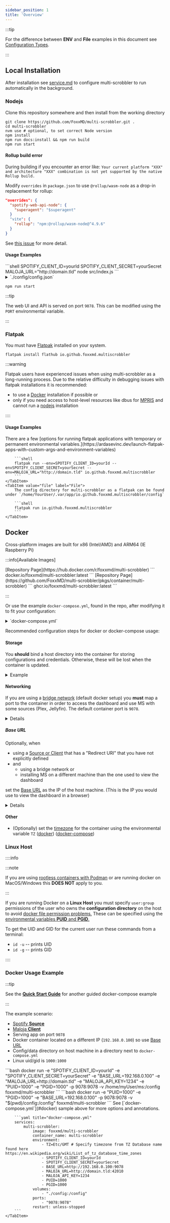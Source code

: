 ```yaml
---
sidebar_position: 1
title: 'Overview'
---
```



:::tip

For the difference between **ENV** and **File** examples in this document see [Configuration Types](../configuration/configuration.mdx#configuration-types).

:::

## Local Installation

After installation see [service.md](service.md) to configure multi-scrobbler to run automatically in the background.

### Nodejs

Clone this repository somewhere and then install from the working directory

```shell
git clone https://github.com/FoxxMD/multi-scrobbler.git .
cd multi-scrobbler
nvm use # optional, to set correct Node version
npm install
npm run docs:install && npm run build
npm run start
```

#### Rollup build error

During building if you encounter an error like: `Your current platform "XXX" and architecture "XXX" combination is not yet supported by the native Rollup build.`

Modify `overrides` in `package.json` to use `@rollup/wasm-node` as a drop-in replacement for rollup:

```json
"overrides": {
  "spotify-web-api-node": {
    "superagent": "$superagent"
  }
  "vite": {
    "rollup": "npm:@rollup/wasm-node@^4.9.6"
  }
}
```

See [this issue](https://github.com/FoxxMD/multi-scrobbler/issues/135#issuecomment-1927080260) for more detail.

#### Usage Examples

<Tabs groupId="configType" queryString>
<TabItem value="env" label="ENV">
```shell
SPOTIFY_CLIENT_ID=yourId SPOTIFY_CLIENT_SECRET=yourSecret MALOJA_URL="http://domain.tld" node src/index.js
```
</TabItem>
<TabItem value="file" label="File">

<details>
    <summary>`./config/config.json`</summary>

    ```json title="./config/config.json"
    {
        "sources": [
            {
                "type": "spotify",
                "clients": ["myConfig"],
                "name": "mySpotifySource",
                "data": {
                    "clientId": "a89cba1569901a0671d5a9875fed4be1",
                    "clientSecret": "ec42e09d5ae0ee0f0816ca151008412a",
                 }
            }
        ],
        "clients": [
            {
                "type": "maloja",
                "name": "myConfig",
                "data": {
                    "url": "http://localhost:42010",
                    "apiKey": "myMalojaKey"
                }
            }
        ],
    }
    ```

</details>

```shell
npm run start
```
</TabItem>
</Tabs>

:::tip

The web UI and API is served on port `9078`. This can be modified using the `PORT` environmental variable.

:::

### Flatpak

You must have [Flatpak](https://flatpak.org/) installed on your system.

```shell
flatpak install flathub io.github.foxxmd.multiscrobbler
```

:::warning

Flatpak users have experienced issues when using multi-scrobbler as a long-running process. Due to the relative difficulty in debugging issues with flatpak installations it is recommended:

* to use a [Docker](#docker) installation if possible or
* only if you need access to host-level resources like dbus for [MPRIS](https://foxxmd.github.io/multi-scrobbler/docs/configuration#mpris) and cannot run a [nodejs](#nodejs) installation

::::

#### Usage Examples

<Tabs groupId="configType" queryString>
    <TabItem value="env" label="ENV">
        There are a few [options for running flatpak applications with temporary or permanent environmental variables.](https://ardasevinc.dev/launch-flatpak-apps-with-custom-args-and-environment-variables)

        ```shell
        flatpak run --env=SPOTIFY_CLIENT_ID=yourId --envSPOTIFY_CLIENT_SECRET=yourSecret --env=MALOJA_URL="http://domain.tld" io.github.foxxmd.multiscrobbler
        ```
    </TabItem>
    <TabItem value="file" label="File">
        The config directory for multi-scrobbler as a flatpak can be found under `/home/YourUser/.var/app/io.github.foxxmd.multiscrobbler/config`

        ```shell
        flatpak run io.github.foxxmd.multiscrobbler
        ```
    </TabItem>
</Tabs>

## Docker

Cross-platform images are built for x86 (Intel/AMD) and ARM64 (IE Raspberry Pi)

:::info[Available Images]

<Tabs>
    <TabItem value="docker" label="Dockerhub">
        [Repository Page](https://hub.docker.com/r/foxxmd/multi-scrobbler)
        ```
        docker.io/foxxmd/multi-scrobbler:latest
        ```
    </TabItem>
    <TabItem value="ghcr" label="Github Packages">
        [Repository Page](https://github.com/FoxxMD/multi-scrobbler/pkgs/container/multi-scrobbler)
        ```
        ghcr.io/foxxmd/multi-scrobbler:latest
        ```
    </TabItem>
</Tabs>

:::

Or use the example `docker-compose.yml`, found in the repo, after modifying it to fit your configuration:

<details>

<summary>`docker-compose.yml`</summary>

<CodeBlock language="yaml">{ComposeStack}</CodeBlock>

</details>

Recommended configuration steps for docker or docker-compose usage:

#### Storage

You **should** bind a host directory into the container for storing configurations and credentials. Otherwise, these will be lost when the container is updated.

<details>

<summary>Example</summary>

<Tabs groupId="runType" queryString>
    <TabItem value="docker" label="Docker">
        [Using `-v` method for docker](https://docs.docker.com/storage/bind-mounts/#start-a-container-with-a-bind-mount):
        ```shell
        docker run ... -v "$(pwd)/config:/config" foxxmd/multi-scrobbler
        ```
    </TabItem>
    <TabItem value="docker-compose" label="Docker Compose">
        [Using docker-compose](https://docs.docker.com/compose/compose-file/compose-file-v3/#short-syntax-3):

        ```yaml title="docker-compose.yml"
        services:
          multi-scrobbler:
            # ...
            volumes:
              - "./config:/config"
        ```
    </TabItem>
</Tabs>

</details>

#### Networking

If you are using a [bridge network](https://www.appsdeveloperblog.com/docker-networking-bridging-host-and-overlay/) (default docker setup) you **must** map a port to the container in order to access the dashboard and use MS with some sources (Plex, Jellyfin). The default container port is `9078`.

<details>

    <summary>Example</summary>

<Tabs groupId="runType" queryString>
    <TabItem value="docker" label="Docker">
        [Docker `run` publish options](https://docs.docker.com/engine/reference/commandline/run/#publish):
        ```shell
        docker run ... -p 9078:9078 foxxmd/multi-scrobbler
        ```
    </TabItem>
    <TabItem value="docker-compose" label="Docker Compose">
        [docker-compose](https://docs.docker.com/compose/compose-file/compose-file-v3/#short-syntax-1):

        ```yaml title="docker-compose.yml"
        services:
          multi-scrobbler:
            # ...
            ports:
              - "9078:9078"
        ```
    </TabItem>
</Tabs>

</details>

##### Base URL

Optionally, when

* using a [Source or Client](../configuration/configuration.mdx) that has a "Redirect URI" that you have not explicitly defined
* and
  * using a bridge network or
  * installing MS on a different machine than the one used to view the dashboard

set the [Base URL](../configuration/configuration.mdx#base-url) as the IP of the host machine. (This is the IP you would use to view the dashboard in a browser)

<details>

    <summary>Example</summary>

<Tabs groupId="runType" queryString>
    <TabItem value="docker" label="Docker">
        ```shell
        docker run ... -e BASE_URL="http://hostMachineIP" foxxmd/multi-scrobbler
        ```
    </TabItem>
    <TabItem value="docker-compose" label="Docker Compose">
        [docker-compose](https://docs.docker.com/compose/compose-file/compose-file-v3/#short-syntax-1):

        ```yaml title="docker-compose.yml"
        services:
          multi-scrobbler:
            # ...
            environment:
              - BASE_URL=http://hostMachineIP
        ```
    </TabItem>
</Tabs>

</details>

#### Other

* (Optionally) set the [timezone](https://en.wikipedia.org/wiki/List_of_tz_database_time_zones) for the container using the environmental variable `TZ` ([docker](https://docs.docker.com/engine/reference/commandline/run/#env)) ([docker-compose](https://docs.docker.com/compose/compose-file/compose-file-v3/#environment))

### Linux Host

::::info

:::note

If you are using [rootless containers with Podman](https://developers.redhat.com/blog/2020/09/25/rootless-containers-with-podman-the-basics#why_podman_) or are running docker on MacOS/Windows this **DOES NOT** apply to you.

:::

If you are running Docker on a **Linux Host** you must specify `user:group` permissions of the user who owns the **configuration directory** on the host to avoid [docker file permission problems.](https://ikriv.com/blog/?p=4698) These can be specified using the [environmental variables **PUID** and **PGID**.](https://docs.linuxserver.io/general/understanding-puid-and-pgid)

To get the UID and GID for the current user run these commands from a terminal:

* `id -u` -- prints UID
* `id -g` -- prints GID

::::

### Docker Usage Example

:::tip

See the [**Quick Start Guide**](../quickstart.mdx) for another guided docker-compose example

:::

The example scenario:

* [Spotify **Source**](../configuration/configuration.mdx#spotify)
* [Maloja **Client**](../configuration/configuration.mdx#maloja)
* Serving app on port `9078`
* Docker container located on a different IP (`192.168.0.100`) so use [Base URL](../configuration/configuration.mdx#base-url)
* Config/data directory on host machine in a directory next to `docker-compose.yml`
* Linux uid/gid is `1000:1000`

<Tabs groupId="runType" queryString>
    <TabItem value="docker" label="Docker">
        <Tabs groupId="configType" queryString>
            <TabItem value="env" label="ENV">
                ```bash
                docker run -e "SPOTIFY_CLIENT_ID=yourId" -e "SPOTIFY_CLIENT_SECRET=yourSecret" -e "BASE_URL=192.168.0.100" -e "MALOJA_URL=http://domain.tld" -e "MALOJA_API_KEY=1234" -e "PUID=1000" -e "PGID=1000" -p 9078:9078 -v /home/myUser/ms:/config foxxmd/multi-scrobbler
                ```
            </TabItem>
            <TabItem value="file" label="File">
                ```bash
                docker run -e "PUID=1000" -e "PGID=1000" -e "BASE_URL=192.168.0.100" -p 9078:9078 -v "$(pwd)/config:/config" foxxmd/multi-scrobbler
                ```
            </TabItem>
        </Tabs>
    </TabItem>
    <TabItem value="docker-compose" label="Docker Compose">
        See [`docker-compose.yml`](#docker) sample above for more options and annotations.

        ```yaml title="docker-compose.yml"
        services:
            multi-scrobbler:
                image: foxxmd/multi-scrobbler
                container_name: multi-scrobbler
                environment:
                    - TZ=Etc/GMT # Specify timezone from TZ Database name found here https://en.wikipedia.org/wiki/List_of_tz_database_time_zones
                    - SPOTIFY_CLIENT_ID=yourId
                    - SPOTIFY_CLIENT_SECRET=yourSecret
                    - BASE_URL=http://192.168.0.100:9078
                    - MALOJA_URL=http://domain.tld:42010
                    - MALOJA_API_KEY=1234
                    - PUID=1000
                    - PGID=1000
                volumes:
                    - "./config:/config"
                ports:
                    - "9078:9078"
                restart: unless-stopped
        ```
    </TabItem>
</Tabs>


